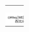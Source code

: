 {| border="0" cellspacing="0" cellpadding="0" style="border: 3px solid white;  background-color: #{{#ifeq:{{{道路方向|WE}}}|WE| 0e3868 | 005D46 }}; color: white; margin: auto auto 15px auto; min-width:160px;{{box-shadow|0|0|5px|#555}} {{border-radius|0.4em}}"
|-
| colspan="5" style="text-align: center;font-size:17px;height:17px;padding:4px 0 1px {{{路牌中文间距|5px}}}; text-align: center" | <span style="letter-spacing:{{{路牌中文间距|5px}}}">{{Nowrap begin}}'''{{lang|zh-cn|{{{中文道路名称|中文道路名称}}}}}'''{{Nowrap end}}</span>
|-
| style="width:14px; text-align: right; font-size:9px; font-weight: normal; padding:0 0 0 8px; vertical-align: middle;background-color:white;color:black;"|{{#ifeq:{{{道路方向|WE}}}|WE|西|北}}
| style="width:11px; text-align: left; padding: 0; vertical-align: middle;background-color:white;color:black;" | [[File:Ningbo rd left.svg|11px|link=]] 
| style="text-align: center; font-size:11px; font-weight: bold; padding:0 10px;background-color:white;color:black;"| <span style="letter-spacing: 0px; vertical-align: middle;">{{lang|en|{{Nowrap begin}}{{{道路名称拼音|ROAD NAME IN PINYIN}}}}}{{Nowrap end}}</span>
| style="width:11px; text-align: right; padding: 0; vertical-align: middle;background-color:white;color:black;" | [[File:Ningbo rd right.svg|11px|link=]]
| style="width:11px; text-align: left; font-size:9px; font-weight: normal; padding:0 8px 0 0; vertical-align: middle;background-color:white;color:black;"|{{#ifeq:{{{道路方向|WE}}}|WE|-{东}-|南}}
|}